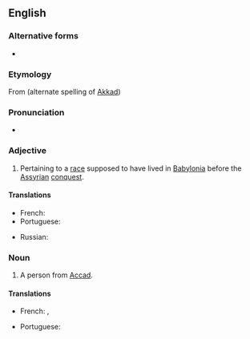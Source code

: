 ==English==

===Alternative forms===
* {{l|en|Akkadian}}

===Etymology===
From {{m|en|Accad}} (alternate spelling of [[Akkad]]) {{suffix||ian|lang=en}}

===Pronunciation===
* {{IPA|/əˈkeɪdi.ən/|/əˈkɑdi.ən/|lang=en}}

===Adjective===
{{en-adj}}

# Pertaining to a [[race]] supposed to have lived in [[Babylonia]] before the [[Assyrian]] [[conquest]].

====Translations====
{{trans-top|pertaining to a race supposed to have lived in Babylonia before the Assyrian conquest}}
* French: {{t+|fr|akkadien}}
* Portuguese: {{t+|pt|acadiano|m}}
{{trans-mid}}
* Russian: {{t+|ru|акка́дский}}
{{trans-bottom}}

===Noun===
{{en-noun}}

# A person from [[Accad]].

====Translations====
{{trans-top|A person from Accad}}
* French: {{t+|fr|Akkadien|m}}, {{t+|fr|Akkadienne|f}}
{{trans-mid}}
* Portuguese: {{t+|pt|acadiano|m}}
{{trans-bottom}}